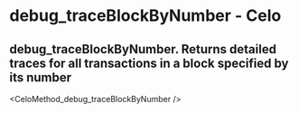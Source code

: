 # debug_traceBlockByNumber  - Celo

## debug_traceBlockByNumber. Returns detailed traces for all transactions in a block specified by its number


<CeloMethod_debug_traceBlockByNumber />
